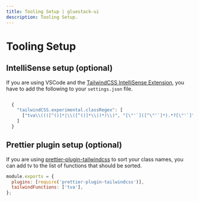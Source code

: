 ```yaml
---
title: Tooling Setup | gluestack-ui
description: Tooling Setup.
---
```



<Meta title="with-nativewind/home/Getting Started/Tooling Setup" />

# Tooling Setup

## IntelliSense setup (optional)

If you are using VSCode and the [TailwindCSS IntelliSense Extension](https://marketplace.visualstudio.com/items?itemName=bradlc.vscode-tailwindcss), you have to add the following to your `settings.json` file.

```js

  {
    "tailwindCSS.experimental.classRegex": [
      ["tva\\((([^()]*|\\([^()]*\\))*)\\)", "[\"'`]([^\"'`]*).*?[\"'`]"]
    ]
  }

```

## Prettier plugin setup (optional)

If you are using [prettier-plugin-tailwindcss](https://github.com/tailwindlabs/prettier-plugin-tailwindcss) to sort your class names, you can add tv to the list of functions that should be sorted.

```jsx
module.exports = {
  plugins: [require('prettier-plugin-tailwindcss')],
  tailwindFunctions: ['tva'],
};
```
